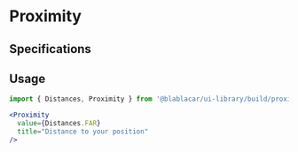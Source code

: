 

<Meta title="Widgets|Proximity" />

# **Proximity**

<Preview>
  <Story name="Default">
    <Proximity
      value={Distances.FAR}
      title="Distance to your position"
    />
  </Story>
</Preview>

## Specifications

## Usage

```jsx
import { Distances, Proximity } from '@blablacar/ui-library/build/proximity'

<Proximity
  value={Distances.FAR}
  title="Distance to your position"
/>

```

<Props of={Proximity} />
